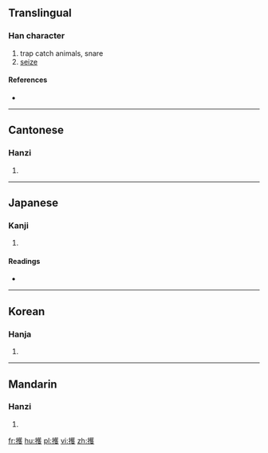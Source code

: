 ==Translingual==

===Han character===
{{Han char|rn=64|rad=手|as=14|sn=17|four=5404<sub>1</sub>|canj=手廿人水 (QTOE)}}

# trap catch animals, snare
# [[seize]]

====References====
* {{Han ref|kx=0460.230|dkj=12876|dj=0809.110|hdz=31966.130|uh=64ED|ud=25837|bh=C0C3|bd=49347}}

----

==Cantonese==

===Hanzi===
{{yue-hanzi|jyut=|y=fa6}}

# {{defn|lang=yue|sort=手14}}

----

==Japanese==

===Kanji===
{{ja-kanji|grade=|rs=手14}}

# {{defn|lang=ja|sort=手14}}

====Readings====
* {{ja-readings|on=[[きょ]] (kyo)|kun=[[ああげる]] (aageru), [[ああがる]] (aagaru)}}

----

==Korean==

===Hanja===
{{ko-hanja|hangeul=화|eumhun=|rv=hwa|mr=hwa|y=hwa}}

# {{defn|lang=ko|sort=手14}}

----

==Mandarin==

===Hanzi===
{{cmn-hanzi|pin=[[hù]] ([[hu4]])|wg=hu<sup>4</sup>}}

# {{defn|lang=cmn|sort=手14}}

[[fr:擭]]
[[hu:擭]]
[[pl:擭]]
[[vi:擭]]
[[zh:擭]]